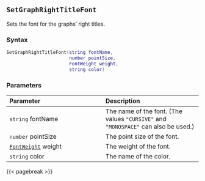 ## `SetGraphRightTitleFont`

Sets the font for the graphs' right titles.

### Syntax {-}

``` .lua
SetGraphRightTitleFont(string fontName,
                       number pointSize,
                       FontWeight weight,
                       string color)
```


### Parameters {-}

**Parameter** | **Description**
| :-- | :-- |
|`string` fontName | The name of the font. (The values `"CURSIVE"` and `"MONOSPACE"` can also be used.) | 
|`number` pointSize | The point size of the font. | 
|[`FontWeight`](#fontweight) weight | The weight of the font. | 
|`string` color | The name of the color. |


{{< pagebreak >}}